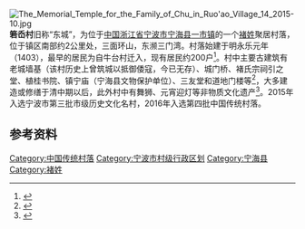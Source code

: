 [[File:The_Memorial_Temple_for_the_Family_of_Chu_in_Ruo'ao_Village_14_2015-10.jpg|thumb]]
'''箬岙村'''旧称“东城”，为位于[[中国|中国]][[浙江省|浙江省]][[宁波市|宁波市]][[宁海县_(浙江省)|宁海县]][[一市镇|一市镇]]的一个[[褚姓|褚姓]]聚居村落，位于镇区南部约2公里处，三面环山，东濒三门湾。村落始建于明永乐元年（1403），最早的居民为自牛台村迁入，现有居民约200户<ref>{{cite web|url=http://nh.cnnb.com.cn/gb/nhnews/xiangtu/node1491/userobject1ai123101.html|title=《箬岙》|accessdate=2017-02-16|work=|publisher=宁海新闻网|archive-date=2017-02-16|archive-url=https://web.archive.org/web/20170216133820/http://nh.cnnb.com.cn/gb/nhnews/xiangtu/node1491/userobject1ai123101.html|dead-url=yes}}</ref>。村中主要古建筑有老城墙基（该村历史上曾筑城以抵御倭寇，今已无存）、城门桥、褚氏宗祠引之堂、植桂书院、镇宁庙（宁海县文物保护单位）、三友堂和道地门楼等<ref>{{cite web|url=http://www.nh.gov.cn/art/2016/11/17/art_4273_329446.html|title=《一市镇箬岙村被列入第四批中国传统村落》|accessdate=2017-02-16|work=|publisher=宁海新闻网|deadurl=yes|archiveurl=https://web.archive.org/web/20170216135102/http://www.nh.gov.cn/art/2016/11/17/art_4273_329446.html|archivedate=2017年2月16日|df=}}</ref>，大多建造或修缮于清中期以后，此外村中有舞狮、元宵迎灯等非物质文化遗产<ref>{{cite web|url=http://www.nbplan.gov.cn/zhz/news/201311/n58175.html|title=《宁海箬岙村——百宝金城之村》|accessdate=2017-02-16|work=|publisher=宁波市规划局|deadurl=yes|archiveurl=https://web.archive.org/web/20170216132611/http://www.nbplan.gov.cn/zhz/news/201311/n58175.html|archivedate=2017-02-16}}</ref>。2015年入选宁波市第三批市级历史文化名村，2016年入选第四批中国传统村落。
==参考资料==
{{reflist|2}}
{{DEFAULTSORT:R箬}}
{{commons|Category:Ruo'ao Village}}
{{宁波市境内的传统村落}}

[[Category:中国传统村落|Category:中国传统村落]]
[[Category:宁波市村级行政区划|Category:宁波市村级行政区划]]
[[Category:宁海县|Category:宁海县]]
[[Category:褚姓|Category:褚姓]]